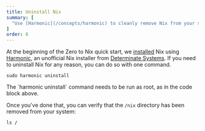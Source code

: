 ```yaml
---
title: Uninstall Nix
summary: [
  "Use [Harmonic](/concepts/harmonic) to cleanly remove Nix from your system"
]
order: 6
---
```


At the beginning of the Zero to Nix quick start, we [installed] Nix using [Harmonic], an unofficial Nix installer from [Determinate Systems][ds].
If you need to uninstall Nix for any reason, you can do so with one command.

```shell
sudo harmonic uninstall
```

<Warning>
The `harmonic uninstall` command needs to be run as root, as in the code block above.
</Warning>

Once you've done that, you can verify that the `/nix` directory has been removed from your system:

```shell
ls /
```

[ds]: https://determinate.systems
[harmonic]: /concepts/harmonic
[installed]: /start/install
